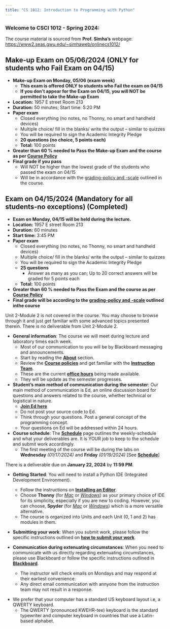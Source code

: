 ```yaml
---
title: "CS 1012: Introduction to Programming with Python"
---
```


### Welcome to CSCI 1012 - Spring 2024:

:::{.callout-caution title="Cource Content" collapse="false"}
The course material is sourced from **Prof. Simha's** webpage: <https://www2.seas.gwu.edu/~simhaweb/onlinecs1012/>
:::

:::{.callout-note}
## Make-up Exam on 05/06/2024 (ONLY for students who Fail Exam on 04/15)
- **Make-up Exam on Monday, 05/06 (exam week)**
    - **This exam is offered ONLY to students who Fail the exam on 04/15**
    - **If you don’t appear for the Exam on 04/15, you will NOT be permitted to take the Make-up Exam** 
- **Location:** 1957 E street Room 213 
- **Duration:** 50 minutes; Start time: 5:20 PM
- **Paper exam**
    - Closed everything (no notes, no Thonny, no smart and handheld devices)
    - Multiple choice/ fill in the blanks/ write the output – similar to quizzes
    - You will be required to sign the Academic Integrity Pledge
    - **20 questions (no choice, 5 points each)**
    - **Total:** 100 points
- **Greater than 60 % needed to Pass the Make-up Exam and the course as per [Course Policy](./course-policies.qmd#assessments-and-grading)**
- **Final grade if you pass** 
    - Will NOT be higher than the lowest grade of the students who passed the exam on 04/15
    - Will be in accordance with the [grading-policy and -scale](course-policies.qmd) outlined in the course.
:::

:::{.callout-note}
## Exam on 04/15/2024 (Mandatory for all students-no exceptions) (Completed)
- **Exam on Monday, 04/15 will be held during the lecture.**
- **Location:** 1957 E street Room 213 
- **Duration:** 60 minutes 
- **Start time:** 3:45 PM
- **Paper exam**
    - Closed everything (no notes, no Thonny, no smart and handheld devices)
    - Multiple choice/ fill in the blanks/ write the output – similar to quizzes
    - You will be required to sign the Academic Integrity Pledge
    - **25 questions**
        - Answer as many as you can; Up to 20 correct answers will be graded for 5 points each
    -  **Total:** 100 points
- **Greater than 60 % needed to Pass the Exam and the course as per [Course Policy](./course-policies.qmd#assessments-and-grading)**
- **Final grade will be according to the [grading-policy and -scale](course-policies.qmd) outlined inthe course**
:::

:::{.callout-important}
Unit 2-Module 2 is not covered in the course. 
You may choose to browse through it and just get familiar with some advanced topics presented therein. 
There is no deliverable from Unit 2-Module 2.
:::

<!-- :::{.callout-note}
## Mid Semester Survey
- Please take a few moments to complete the Mid-Semester Survey for our course before **Saturday 03/30/2024** by **11:59 PM**. 

- Your input will help us understand if you need advising regarding a minor in Computer Science. Plus, here's some extra incentive: filling out the survey will count as one of your quizzes for the course, and you'll earn 10 points!

- Scan the QR code below or click [here](https://docs.google.com/forms/d/e/1FAIpQLSfDnmqZVCGIu28xacTCAEaazVbNQRp35XHTQ0GNk7LB6FGnmA/viewform?usp=sf_link) to access the survey:

    ![](./media/advising/CS1012-Spring2024_MidSemSurvey.png){width="30%"}
::: -->

<!-- :::{.callout-important title="Make-up Quiz (03/04/2024)" icon="false"}
**Make-up Quiz for all students on Monday, 03/04/2024**

- A make-up quiz will be given to all students during the lecture on **Monday, 03/04/2024**
- The quiz will be for the **duration of 15 mins**.
- The quiz will start at the beginning of the lecture time and end in **15 mins**.
    - You should not have any mobile devices (_laptops, cell phones, iPads, other smart devices etc_) in your possession during your quiz.
- You should return the quiz to the proctors or the professor and cannot hold on to it once done.

**Format of the make-up quiz**

- The Quiz will be in same format as the quizzes offered during labs
    - The students will get to answer _4 questions_.
    - Each question will carry _2.5 points_.
    - You will not be using any IDE or accessing internet during the quiz.

**The make-up quiz is being given under the following conditions**

- The quiz score can count toward one missed quiz until **03/08/2024** <u>OR</u> the lowest score on a quiz until **03/08/2024**, if you get a better score.
- The make-up is only valid until **03/08/2024**; it will not count toward any quiz from thereon until the end of the course.

**The four lowest quizzes will still be dropped before the final grade.**

**The regular lab quiz on Wednesday and Friday this week will still be given out.**
::: -->

- **General information**: The course we will meet during lecture and laboratory times each week.
    - Most of our communication to you will be by Blackboard messaging and announcements.
    - Start by reading the [**About**](about.qmd) section. 
    - Review the [**Course policies**](course-policies.qmd) and get familiar with the [**Instruction Team**](instructors.qmd).
    - These are the current [**office hours**](about.qmd#office-hours) being made available. 
    - They will be update as the semester progresses.

- **Student's main method of communication during the semester**: Our main method of communication is Ed, an online discussion board for questions and answers related to the course, whether technical or logistical in nature.
    - [**Join Ed here**](https://edstem.org/us/join/aNhz9P)
    - Do not post your source code to Ed. 
    - Think through your questions. Post a general concept of the programming concept. 
    - Your questions on Ed will be addressed within 24 hours.

- **Course schedule**: The [**Schedule**](schedule.qmd) page outlines the weekly-schedule and what your deliverables are. It is YOUR job to keep to the schedule and submit work accordingly.
    - The first meeting of the course will be during the labs on **Wednesday** _(01/17/2024)_ and **Friday** _(01/19/2024)_ [See [**Schedule**](schedule.qmd)]
    
:::{.callout-warning}
There is a deliverable due on **January  22, 2024** by **11:59 PM**.
:::

- **Getting Started**: You will need to install a Python IDE (Integrated Development Environment).
    - Follow the instructions on [**Installing an Editor**](units/unit0/editor.qmd).
    - Choose **Thonny** (for [_Mac_](units/unit0/guides/thonny-mac.qmd) or [_Windows_](units/unit0/guides/thonny-windows.qmd)) as your primary choice of IDE for its simplicity, especially if you are new to coding. However, you can choose, **Spyder** (for [_Mac_](units/unit0/guides/anaconda-mac.qmd) or [_Windows_](units/unit0/guides/anaconda-windows.qmd)) which is a more versatile alternative. 
    - The course is organized into Units and each Unit (0, 1 and 2) has modules in them. 

- **Submitting your work**: When you submit work, please follow the specific instructions outlined on [**how to submit your work**](submit-remember.qmd).

- **Communication during extenuating circumstances**: When you need to communicate with us directly regarding extenuating circumstances, please use Blackboard or follow the specific instructions outlined in [**Blackboard**](https://blackboard.gwu.edu).
    - The instructor will check emails on Mondays and may respond at their earliest convenience. 
    - Any direct email communication with annyone from the instruction team may not result in a response.

:::{.callout-important}
<!-- - Our staff is limiting the use of Linux OS-based laptops and cannot support them this semester.  -->
- We prefer that your computer has a standard US keyboard layout i.e, a QWERTY keyboard. 
    - The QWERTY (pronounced KWEHR-tee) keyboard is the standard typewriter and computer keyboard in countries that use a Latin-based alphabet.
:::

